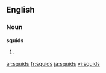 ==English==

===Noun===
'''squids'''

# {{plural of|[[squid]]}}

[[ar:squids]]
[[fr:squids]]
[[ja:squids]]
[[vi:squids]]
